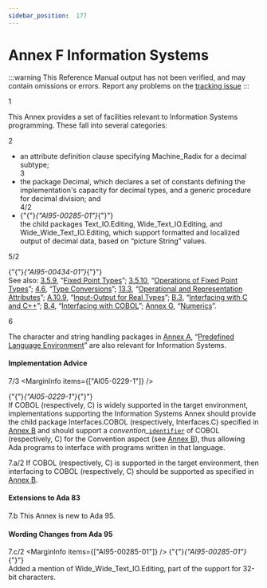 ```yaml
---
sidebar_position:  177
---
```


# Annex F Information Systems

:::warning
This Reference Manual output has not been verified,
and may contain omissions or errors.
Report any problems on the [tracking issue](https://github.com/ada-lang-io/ada-lang-io/issues/20)
:::


<MarginText>1</MarginText>
<p>This Annex provides a set of facilities relevant to Information Systems programming. These fall into several categories: <br /></p>

<MarginText>2</MarginText>
<ul>
<li>an attribute definition clause specifying Machine_Radix for a decimal subtype;<br /></li>
<MarginText>3</MarginText>
<li>the package Decimal, which declares a set of constants defining the implementation's capacity for decimal types, and a generic procedure for decimal division; and<br /></li>
<MarginText>4/2</MarginText>
<MarginInfo items={["AI95-00285-01"]} />
<li>{"{"}<em>{"AI95-00285-01"}</em>{"}"} <br />the child packages Text_IO.Editing, Wide_Text_IO.Editing, and Wide_Wide_Text_IO.Editing, which support formatted and localized output of decimal data, based on &ldquo;picture String&rdquo; values. <br /></li>
</ul>
<MarginText>5/2</MarginText>
<MarginInfo items={["AI95-00434-01"]} />
<p>{"{"}<em>{"AI95-00434-01"}</em>{"}"} <br />See also: <a href="../AA-3/AA-3.5#Subclause_3.5.9">3.5.9</a>, &ldquo;<a href="../AA-3/AA-3.5#Subclause_3.5.9">Fixed Point Types</a>&rdquo;; <a href="../AA-3/AA-3.5#Subclause_3.5.10">3.5.10</a>, &ldquo;<a href="../AA-3/AA-3.5#Subclause_3.5.10">Operations of Fixed Point Types</a>&rdquo;; <a href="../AA-4/AA-4.6">4.6</a>, &ldquo;<a href="../AA-4/AA-4.6">Type Conversions</a>&rdquo;; <a href="../AA-13/AA-13.3">13.3</a>, &ldquo;<a href="../AA-13/AA-13.3">Operational and Representation Attributes</a>&rdquo;; <a href="../AA-A/AA-A.10#Subclause_A.10.9">A.10.9</a>, &ldquo;<a href="../AA-A/AA-A.10#Subclause_A.10.9">Input-Output for Real Types</a>&rdquo;; <a href="../AA-B/AA-B.3">B.3</a>, &ldquo;<a href="../AA-B/AA-B.3">Interfacing with C and C++</a>&rdquo;; <a href="../AA-B/AA-B.4">B.4</a>, &ldquo;<a href="../AA-B/AA-B.4">Interfacing with COBOL</a>&rdquo;; <a href="../AA-G/">Annex G</a>, &ldquo;<a href="../AA-G/">Numerics</a>&rdquo;.<br /></p>

<MarginText>6</MarginText>
<p>The character and string handling packages in <a href="../AA-A/">Annex A</a>, &ldquo;<a href="../AA-A/">Predefined Language Environment</a>&rdquo; are also relevant for Information Systems. <br /></p>


#### Implementation Advice

<MarginText>7/3</MarginText>
<MarginInfo items={["AI05-0229-1"]} />
<p>{"{"}<em>{"AI05-0229-1"}</em>{"}"} <br />If COBOL (respectively, C) is widely supported in the target environment, implementations supporting the Information Systems Annex should provide the child package Interfaces.COBOL (respectively, Interfaces.C) specified in <a href="../AA-B/">Annex B</a> and should support a <em>convention_</em><code><a href="../AA-2/AA-2.3#S0002">identifier</a></code> of COBOL (respectively, C) for the Convention aspect (see <a href="../AA-B/">Annex B</a>), thus allowing Ada programs to interface with programs written in that language. <br /></p>

<MarginText>7.a/2</MarginText>
<Admonition type="aarm" aarm="implementation-advice" title="Implementation Advice">
<strong></strong>If COBOL (respectively, C) is supported in the target environment, then interfacing to COBOL (respectively, C) should be supported as specified in <a href="../AA-B/">Annex B</a>.<br /></Admonition>


#### Extensions to Ada 83

<MarginText>7.b</MarginText>
<Admonition type="aarm" aarm="note" title="Note: ">
This Annex is new to Ada 95. <br /></Admonition>


#### Wording Changes from Ada 95

<MarginText>7.c/2</MarginText>
<MarginInfo items={["AI95-00285-01"]} />
<Admonition type="aarm" aarm="note" title="Note: ">
{"{"}<em>{"AI95-00285-01"}</em>{"}"} <br />Added a mention of Wide_Wide_Text_IO.Editing, part of the support for 32-bit characters. <br /></Admonition>


